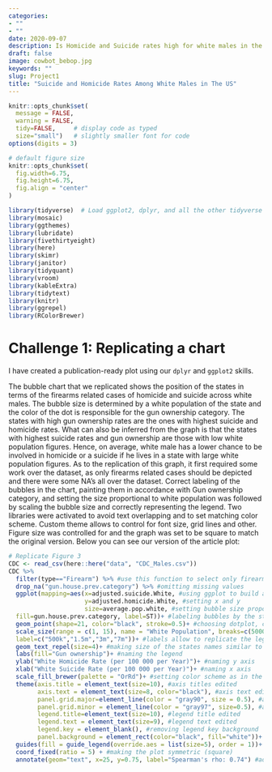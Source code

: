 ```yaml
---
categories:
- ""
- ""
date: 2020-09-07
description: Is Homicide and Suicide rates high for white males in the US?
draft: false
image: cowbot_bebop.jpg
keywords: ""
slug: Project1
title: "Suicide and Homicide Rates Among White Males in The US"
---
```



```r

knitr::opts_chunk$set(
  message = FALSE, 
  warning = FALSE, 
  tidy=FALSE,     # display code as typed
  size="small")   # slightly smaller font for code
options(digits = 3)

# default figure size
knitr::opts_chunk$set(
  fig.width=6.75, 
  fig.height=6.75,
  fig.align = "center"
)
```


```r
library(tidyverse)  # Load ggplot2, dplyr, and all the other tidyverse packages
library(mosaic)
library(ggthemes)
library(lubridate)
library(fivethirtyeight)
library(here)
library(skimr)
library(janitor)
library(tidyquant)
library(vroom)
library(kableExtra)
library(tidytext)
library(knitr)
library(ggrepel)
library(RColorBrewer)
```

# Challenge 1: Replicating a chart

I have created a publication-ready plot using our `dplyr` and `ggplot2` skills.

The bubble chart that we replicated shows the position of the states in terms of the firearms related cases of homicide and suicide across white males. The bubble size is determined by a white population of the state and the color of the dot is responsible for the gun ownership category. The states with high gun ownership rates are the ones with highest suicide and homicide rates. What can also be inferred from the graph is that the states with highest suicide rates and gun ownership are those with low white population figures. Hence, on average, white male has a lower chance to be involved in homicide or a suicide if he lives in a state with large white population figures.
As to the replication of this graph, it first required some work over the dataset, as only firearms related cases should be depicted and there were some NA's all over the dataset. Correct labeling of the bubbles in the chart, painting them in accordance with Gun ownership category, and setting the size proportional to white population was followed by scaling the bubble size and correctly representing the legend. Two libraries were activated to avoid text overlapping and to set matching color scheme. Custom theme allows to control for font size, grid lines and other. Figure size was controlled for and the graph was set to be square to match the original version. 
Below you can see our version of the article plot:

```r
# Replicate Figure 3
CDC <- read_csv(here::here("data", "CDC_Males.csv"))
CDC %>%
  filter(type=="Firearm") %>% #use this function to select only firearms cases
  drop_na("gun.house.prev.category") %>% #omitting missing values
  ggplot(mapping=aes(x=adjusted.suicide.White, #using ggplot to build a bubble plot
                     y=adjusted.homicide.White, #setting x and y
                     size=average.pop.white, #setting bubble size proportional to white population                                    
  fill=gun.house.prev.category, label=ST))+ #labeling bubbles by the states' names and painting them according to gun ownership category
  geom_point(shape=21, color="black", stroke=0.5)+ #choosing dotplot, controlling the shape by "shape" and color using "color" and outline width using "stroke" set to 0.5
  scale_size(range = c(1, 15), name = "White Population", breaks=c(500000,1500000,3000000,7000000), #range" allows to control the bubble size, "name" makes it possible to name the circle size legend and "breaks"   allow to choose the number of circles in the legend and control their size
  label=c("500k","1.5m","3m","7m"))+ #labels allow to replicate the legend values
  geom_text_repel(size=4)+ #making size of the states names similar to the ones in the article plot
  labs(fill="Gun ownership")+ #naming the legend
  ylab("White Homicide Rate (per 100 000 per Year)")+ #naming y axis
  xlab("White Suicide Rate (per 100 000 per Year)")+ #naming x axis
  scale_fill_brewer(palette = "OrRd")+ #setting color scheme as in the original version
  theme(axis.title = element_text(size=10), #axis titles edited
        axis.text = element_text(size=8, color="black"), #axis text edited
        panel.grid.major=element_line(color = "gray90", size = 0.5), #adding major grid  lines
        panel.grid.minor = element_line(color = "gray97", size=0.5), #adding minor grid lines
        legend.title=element_text(size=10), #legend title edited
        legend.text = element_text(size=9), #legend text edited
        legend.key = element_blank(), #removing legend key background
        panel.background = element_rect(color="black", fill="white"))+ #graph background set to white and contour set to black
  guides(fill = guide_legend(override.aes = list(size=5), order = 1))+  #changing size of legend circles of "Gun ownership" and placing "Gun ownership" legend above "White population"
  coord_fixed(ratio = 5) + #making the plot symmetric (square)
  annotate(geom="text", x=25, y=0.75, label="Spearman's rho: 0.74") #adding Spearman's rho correlation as in article graph
```